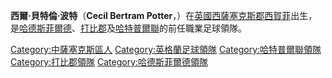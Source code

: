'''西爾·貝特倫·波特'''（'''Cecil Bertram Potter'''，{{bd|1888年|11月14日|?|}}）在[[英國|英國]][[西薩塞克斯郡|西薩塞克斯郡]][[西賀菲|西賀菲]]出生，是[[哈德斯菲爾德足球俱樂部|哈德斯菲爾德]]、[[德比郡足球俱樂部|打比郡]]及[[哈特爾普爾聯足球俱樂部|哈特普爾聯]]的前任職業足球領隊。

{{哈德斯菲爾德領隊}}
{{哈特普爾聯領隊}}

{{DEFAULTSORT:Potter, Cecil}}
[[Category:中薩塞克斯區人|Category:中薩塞克斯區人]]
[[Category:英格蘭足球領隊|Category:英格蘭足球領隊]]
[[Category:哈特普爾聯領隊|Category:哈特普爾聯領隊]]
[[Category:打比郡領隊|Category:打比郡領隊]]
[[Category:哈德斯菲爾德領隊|Category:哈德斯菲爾德領隊]]
